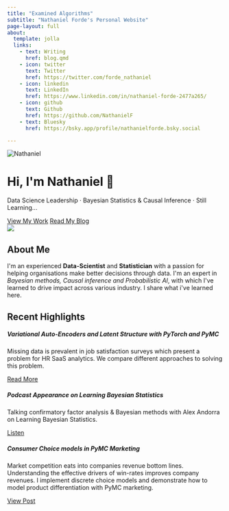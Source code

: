 ```yaml
---
title: "Examined Algorithms"
subtitle: "Nathaniel Forde's Personal Website"
page-layout: full
about:
  template: jolla
  links:
    - text: Writing
      href: blog.qmd 
    - icon: twitter
      text: Twitter
      href: https://twitter.com/forde_nathaniel
    - icon: linkedin
      text: LinkedIn
      href: https://www.linkedin.com/in/nathaniel-forde-2477a265/
    - icon: github
      text: Github
      href: https://github.com/NathanielF
    - text: Bluesky
      href: https://bsky.app/profile/nathanielforde.bsky.social

---
```



```{=html}
<!-- Compact Hero Section -->
<div class="hero fade-in">
  <img src="profile_photo.jpeg" alt="Nathaniel" class="profile-img mb-3">
  <h1>Hi, I'm Nathaniel 👋</h1>
  <p class="tagline"> Data Science Leadership · Bayesian Statistics & Causal Inference · Still Learning...</p>
  <div class="mt-3">
    <a href="opensource.qmd" class="btn btn-primary btn-lg">View My Work</a>
    <a href="blog.qmd" class="btn btn-outline-light btn-lg">Read My Blog</a>
  </div>
</div>
```


```{=html}
<!-- About Me Inline -->
<div class="container my-5 fade-in">
  <img src="talks/pycon_ireland_causalpy/images/probable_graphs.png" class="small-right-img">
  <h2>About Me</h2>
  <p>
    I'm an experienced <b>Data-Scientist</b> and <b>Statistician</b> with a passion for helping organisations make better decisions through data. I'm an expert in <i>Bayesian methods, Causal inference and Probabilistic AI</i>, with which I've learned to drive impact across various industry. I share what i've learned here.
  </p>
</div>
```

```{=html}
<!-- Recent Highlights Section -->
<div class="container my-5">
  <h2 class="mb-4 fade-in">Recent Highlights</h2>
  <div class="row">
    <div class="col-md-4 fade-in">
      <div class="card highlight-card">
        <div class="card-body">
          <h5 class="card-title">Variational Auto-Encoders and Latent Structure with PyTorch and PyMC</h5>
          <p class="card-text"> Missing data is prevalent in job satisfaction surveys which present a problem for HR SaaS analytics. We compare different approaches to solving this problem.</p>
          <a href="posts/post-with-code/PyTorch_Amortized_Bayes/amortized_bayes.qmd" class="btn btn-primary">Read More</a>
        </div>
      </div>
    </div>
    <div class="col-md-4 fade-in">
      <div class="card highlight-card">
        <div class="card-body">
          <h5 class="card-title">Podcast Appearance on Learning Bayesian Statistics</h5>
          <p class="card-text">Talking confirmatory factor analysis & Bayesian methods with Alex Andorra on Learning Bayesian Statistics.</p>
          <a href="https://www.youtube.com/watch?v=WEb9SnVLTmE&t=3s" class="btn btn-primary">Listen</a>
        </div>
      </div>
    </div>
    <div class="col-md-4 fade-in">
      <div class="card highlight-card">
        <div class="card-body">
          <h5 class="card-title">Consumer Choice models in PyMC Marketing</h5>
          <p class="card-text"> Market competition eats into companies revenue bottom lines. Understanding the effective drivers of win-rates improves company revenues. I implement discrete choice models and demonstrate how to model product differentiation with PyMC marketing. </p>
          <a href="oss/pymc_marketing/nested_logit.qmd" class="btn btn-primary">View Post</a>
        </div>
      </div>
    </div>
  </div>
</div>
```